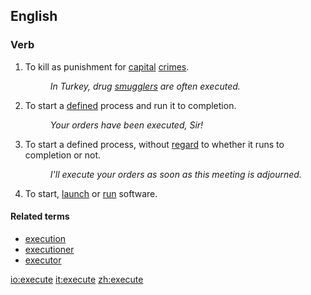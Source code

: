 ==English==

===Verb===
{{en-infl-reg-other-e|execut|e}}

#To kill as punishment for [[capital]] [[crime]]s.
#:''In Turkey, drug [[smuggle]]rs are often executed.''
#To start a [[define]]d process and run it to completion.
#:''Your orders have been executed, Sir!''
#To start a defined process, without [[regard]] to whether it runs to completion or not.
#:''I'll execute your orders as soon as this meeting is adjourned.''
#To start, [[launch]] or [[run]] software.

====Related terms====
*[[execution]]
*[[executioner]]
*[[executor]]

[[io:execute]]
[[it:execute]]
[[zh:execute]]